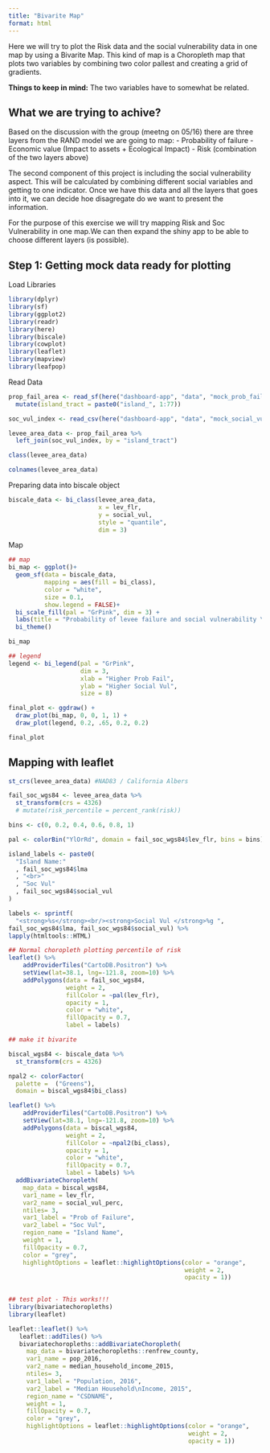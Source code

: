 ```yaml
---
title: "Bivarite Map"
format: html
---
```


Here we will try to plot the Risk data and the social vulnerability data in one map by using a Bivarite Map. This kind of map is a Choropleth map that plots two variables by combining two color pallest and creating a grid of gradients.

**Things to keep in mind:**
The two variables have to somewhat be related.

## What we are trying to achive?

Based on the discussion with the group (meetng on 05/16) there are three layers from the RAND model we are going to map:
 - Probability of failure
 - Economic value (Impact to assets + Ecological Impact)
 - Risk (combination of the two layers above)
 
 The second component of this project is including the social vulnerability aspect. This will be calculated by combining different social variables and getting to one indicator. Once we have this data and all the layers that goes into it, we can decide hoe disagregate do we want to present the information.
 
 
 For the purpose of this exercise we will try mapping Risk and Soc Vulnerability in one map.We can then expand the shiny app to be able to choose different layers (is possible).
 
 
## Step 1: Getting mock data ready for plotting

Load Libraries
```r

library(dplyr)
library(sf)
library(ggplot2)
library(readr)
library(here)
library(biscale)
library(cowplot)
library(leaflet)
library(mapview)
library(leafpop)

```


 Read Data
```r

prop_fail_area <- read_sf(here("dashboard-app", "data", "mock_prob_fail_levee_area.shp")) %>% 
  mutate(island_tract = paste0("island_", 1:77)) 

soc_vul_index <- read_csv(here("dashboard-app", "data", "mock_social_vul_index.csv"))

levee_area_data <- prop_fail_area %>% 
  left_join(soc_vul_index, by = "island_tract")

class(levee_area_data)

colnames(levee_area_data)

```
 
 
 Preparing data into biscale object
```r
biscale_data <- bi_class(levee_area_data,
                         x = lev_flr,
                         y = social_vul,
                         style = "quantile",
                         dim = 3)
```
 
 
Map
```r

## map
bi_map <- ggplot()+
  geom_sf(data = biscale_data,
          mapping = aes(fill = bi_class),
          color = "white",
          size = 0.1,
          show.legend = FALSE)+
  bi_scale_fill(pal = "GrPink", dim = 3) +
  labs(title = "Probability of levee failure and social vulnerability \n on the Delta [MOCK DATA]")+
  bi_theme()

bi_map

## legend
legend <- bi_legend(pal = "GrPink",
                    dim = 3,
                    xlab = "Higher Prob Fail",
                    ylab = "Higher Social Vul",
                    size = 8)

final_plot <- ggdraw() +
  draw_plot(bi_map, 0, 0, 1, 1) +
  draw_plot(legend, 0.2, .65, 0.2, 0.2)

final_plot

```



## Mapping with leaflet
```r
st_crs(levee_area_data) #NAD83 / California Albers

fail_soc_wgs84 <- levee_area_data %>% 
  st_transform(crs = 4326) 
  # mutate(risk_percentile = percent_rank(risk))

bins <- c(0, 0.2, 0.4, 0.6, 0.8, 1)

pal <- colorBin("YlOrRd", domain = fail_soc_wgs84$lev_flr, bins = bins)

island_labels <- paste0(
  "Island Name:"
  , fail_soc_wgs84$lma
  , "<br>"
  , "Soc Vul"
  , fail_soc_wgs84$social_vul
)

labels <- sprintf(
  "<strong>%s</strong><br/><strong>Social Vul </strong>%g ",
fail_soc_wgs84$lma, fail_soc_wgs84$social_vul) %>% 
lapply(htmltools::HTML)

## Normal choropleth plotting percentile of risk
leaflet() %>%
    addProviderTiles("CartoDB.Positron") %>%
    setView(lat=38.1, lng=-121.8, zoom=10) %>% 
    addPolygons(data = fail_soc_wgs84, 
                weight = 2,
                fillColor = ~pal(lev_flr),
                opacity = 1,
                color = "white",
                fillOpacity = 0.7,
                label = labels)

## make it bivarite

biscal_wgs84 <- biscale_data %>% 
  st_transform(crs = 4326)

npal2 <- colorFactor(
  palette =  ("Greens"),
  domain = biscal_wgs84$bi_class)

leaflet() %>%
    addProviderTiles("CartoDB.Positron") %>%
    setView(lat=38.1, lng=-121.8, zoom=10) %>% 
    addPolygons(data = biscal_wgs84, 
                weight = 2,
                fillColor = ~npal2(bi_class),
                opacity = 1,
                color = "white",
                fillOpacity = 0.7,
                label = labels) %>% 
  addBivariateChoropleth(
    map_data = biscal_wgs84,
    var1_name = lev_flr,
    var2_name = social_vul_perc,
    ntiles= 3,
    var1_label = "Prob of Failure",
    var2_label = "Soc Vul",
    region_name = "Island Name",
    weight = 1,
    fillOpacity = 0.7,
    color = "grey",
    highlightOptions = leaflet::highlightOptions(color = "orange",
                                                 weight = 2,
                                                 opacity = 1))
                                                 

```



```r
## test plot - This works!!!
library(bivariatechoropleths)
library(leaflet)

leaflet::leaflet() %>%
   leaflet::addTiles() %>%
   bivariatechoropleths::addBivariateChoropleth(
     map_data = bivariatechoropleths::renfrew_county,
     var1_name = pop_2016,
     var2_name = median_household_income_2015,
     ntiles= 3,
     var1_label = "Population, 2016",
     var2_label = "Median Household\nIncome, 2015",
     region_name = "CSDNAME",
     weight = 1,
     fillOpacity = 0.7,
     color = "grey",
     highlightOptions = leaflet::highlightOptions(color = "orange",
                                                  weight = 2,
                                                  opacity = 1)) 
```

 

